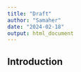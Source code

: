 ```yaml
---
title: "Draft"
author: "Samaher"
date: "2024-02-18"
output: html_document
---
```


## Introduction


